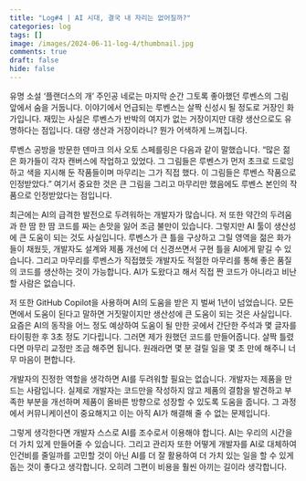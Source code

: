 ```yaml
---
title: "Log#4 | AI 시대, 결국 내 자리는 없어질까?"
categories: log
tags: []
image: /images/2024-06-11-log-4/thumbnail.jpg
comments: true
draft: false
hide: false
---
```


유명 소설 ‘플랜더스의 개’ 주인공 네로는 마지막 순간 그토록 좋아했던 루벤스의 그림 앞에서 숨을 거둡니다. 이야기에서 언급되는 루벤스는 살짝 신성시 될 정도로 거장인 화가입니다. 재밌는 사실은 루벤스가 반박의 여지가 없는 거장이지만 대량 생산으로도 유명하다는 점입니다. 대량 생산과 거장이라니? 뭔가 어색하게 느껴집니다.

루벤스 공방을 방문한 덴마크 의사 오토 스페를링은 다음과 같이 말했습니다. “많은 젊은 화가들이 각자 캔버스에 작업하고 있었다. 그 그림들은 루벤스가 먼저 초크로 드로잉하고 색을 지시해 둔 작품들이며 마무리는 그가 직접 했다. 이 그림들은 루벤스 작품으로 인정받았다.” 여기서 중요한 것은 큰 그림을 그리고 마무리만 했음에도 루벤스 본인의 작품으로 인정받았다는 점입니다.

최근에는 AI의 급격한 발전으로 두려워하는 개발자가 많습니다. 저 또한 약간의 두려움과 한 땀 한 땀 코드를 짜는 손맛을 잃어 조금 불만이 있습니다. 그렇지만 AI 툴이 생산성에 큰 도움이 되는 것도 사실입니다. 루벤스가 큰 틀을 구상하고 그릴 영역을 젊은 화가들이 채웠듯, 개발자도 설계와 제품 개선에 더 신경쓰면서 구현 틀을 AI에게 맡길 수 있습니다. 그리고 마무리를 루벤스가 직접했듯 개발자도 적절한 마무리를 통해 좋은 품질의 코드를 생산하는 것이 가능합니다. AI가 도왔다고 해서 직접 짠 코드가 아니라고 비난할 사람은 없습니다.

저 또한 GitHub Copilot을 사용하며 AI의 도움을 받은 지 벌써 1년이 넘었습니다. 모든 면에서 도움이 된다고 말하면 거짓말이지만 생산성에 큰 도움이 되는 것은 사실입니다. 요즘은 AI의 동작을 어느 정도 예상하여 도움이 될 만한 곳에서 간단한 주석과 몇 글자를 타이핑한 후 3초 정도 기다립니다. 그러면 제가 원했던 코드를 만들어줍니다. 살짝 틀렸다면 마무리 교정만 조금 해주면 됩니다. 원래라면 몇 분 걸릴 일을 몇 초 만에 해주니 너무 마음이 편합니다.

개발자의 진정한 역할을 생각하면 AI를 두려워할 필요는 없습니다. 개발자는 제품을 만드는 사람입니다. 실제로 개발자는 코드만을 작성하지 않고 제품의 결함을 발견하고 부족한 부분을 개선하며 제품이 올바른 방향으로 성장할 수 있도록 도움을 줍니다. 그 과정에서 커뮤니케이션이 중요해지고 이는 아직 AI가 해결해 줄 수 없는 문제입니다.

그렇게 생각한다면 개발자 스스로 AI를 조수로서 이용해야 합니다. AI는 우리의 시간을 더 가치 있게 만들어줄 수 있습니다. 그리고 관리자 또한 어떻게 개발자를 AI로 대체하여 인건비를 줄일까를 고민할 것이 아닌 AI를 더 잘 활용하여 더 가치 있는 일을 할 수 있게 돕는 것이 좋다고 생각합니다. 오히려 그편이 비용을 훨씬 아끼는 길이라 생각합니다.
